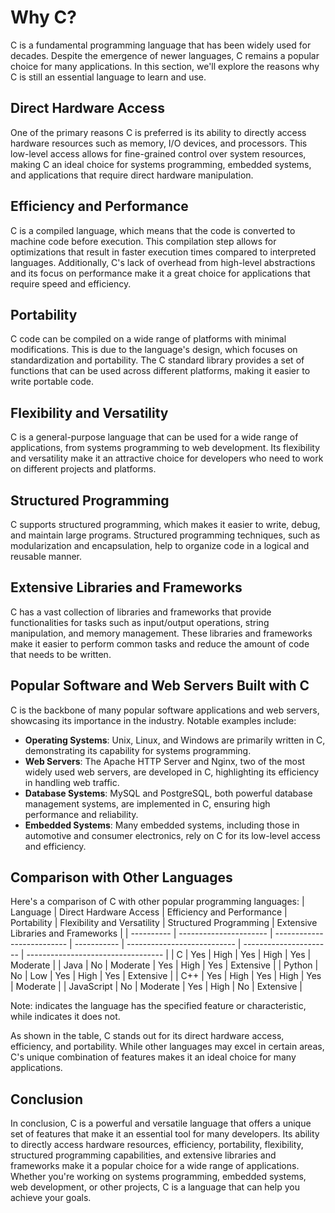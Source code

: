 # Why C?

C is a fundamental programming language that has been widely used for decades. Despite the emergence of newer languages, C remains a popular choice for many applications. In this section, we'll explore the reasons why C is still an essential language to learn and use.

## Direct Hardware Access

One of the primary reasons C is preferred is its ability to directly access hardware resources such as memory, I/O devices, and processors. This low-level access allows for fine-grained control over system resources, making C an ideal choice for systems programming, embedded systems, and applications that require direct hardware manipulation.

## Efficiency and Performance

C is a compiled language, which means that the code is converted to machine code before execution. This compilation step allows for optimizations that result in faster execution times compared to interpreted languages. Additionally, C's lack of overhead from high-level abstractions and its focus on performance make it a great choice for applications that require speed and efficiency.

## Portability

C code can be compiled on a wide range of platforms with minimal modifications. This is due to the language's design, which focuses on standardization and portability. The C standard library provides a set of functions that can be used across different platforms, making it easier to write portable code.

## Flexibility and Versatility

C is a general-purpose language that can be used for a wide range of applications, from systems programming to web development. Its flexibility and versatility make it an attractive choice for developers who need to work on different projects and platforms.

## Structured Programming

C supports structured programming, which makes it easier to write, debug, and maintain large programs. Structured programming techniques, such as modularization and encapsulation, help to organize code in a logical and reusable manner.

## Extensive Libraries and Frameworks

C has a vast collection of libraries and frameworks that provide functionalities for tasks such as input/output operations, string manipulation, and memory management. These libraries and frameworks make it easier to perform common tasks and reduce the amount of code that needs to be written.

## Popular Software and Web Servers Built with C

C is the backbone of many popular software applications and web servers, showcasing its importance in the industry. Notable examples include:

- **Operating Systems**: Unix, Linux, and Windows are primarily written in C, demonstrating its capability for systems programming.
- **Web Servers**: The Apache HTTP Server and Nginx, two of the most widely used web servers, are developed in C, highlighting its efficiency in handling web traffic.
- **Database Systems**: MySQL and PostgreSQL, both powerful database management systems, are implemented in C, ensuring high performance and reliability.
- **Embedded Systems**: Many embedded systems, including those in automotive and consumer electronics, rely on C for its low-level access and efficiency.

## Comparison with Other Languages

Here's a comparison of C with other popular programming languages:
| Language | Direct Hardware Access | Efficiency and Performance | Portability | Flexibility and Versatility | Structured Programming | Extensive Libraries and Frameworks |
| ---------- | ---------------------- | -------------------------- | ----------- | --------------------------- | ---------------------- | ---------------------------------- |
| C | Yes | High | Yes | High | Yes | Moderate |
| Java | No | Moderate | Yes | High | Yes | Extensive |
| Python | No | Low | Yes | High | Yes | Extensive |
| C++ | Yes | High | Yes | High | Yes | Moderate |
| JavaScript | No | Moderate | Yes | High | No | Extensive |

Note: indicates the language has the specified feature or characteristic, while indicates it does not.

As shown in the table, C stands out for its direct hardware access, efficiency, and portability. While other languages may excel in certain areas, C's unique combination of features makes it an ideal choice for many applications.

## Conclusion

In conclusion, C is a powerful and versatile language that offers a unique set of features that make it an essential tool for many developers. Its ability to directly access hardware resources, efficiency, portability, flexibility, structured programming capabilities, and extensive libraries and frameworks make it a popular choice for a wide range of applications. Whether you're working on systems programming, embedded systems, web development, or other projects, C is a language that can help you achieve your goals.
